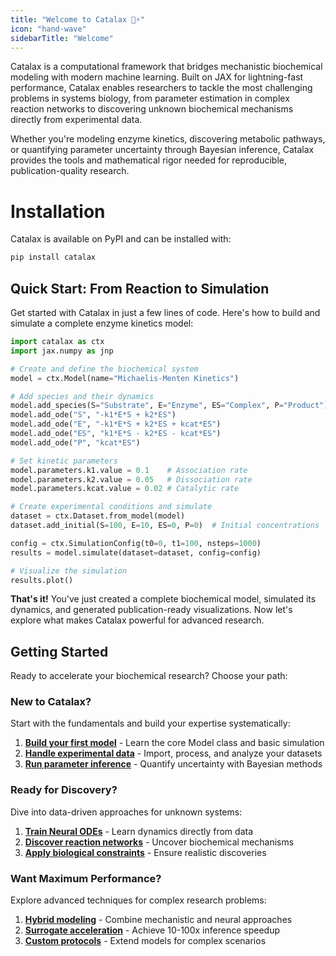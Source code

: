 ```yaml
---
title: "Welcome to Catalax 🧬⚡"
icon: "hand-wave"
sidebarTitle: "Welcome"
---
```


Catalax is a computational framework that bridges mechanistic biochemical modeling with modern machine learning. Built on JAX for lightning-fast performance, Catalax enables researchers to tackle the most challenging problems in systems biology, from parameter estimation in complex reaction networks to discovering unknown biochemical mechanisms directly from experimental data.

Whether you're modeling enzyme kinetics, discovering metabolic pathways, or quantifying parameter uncertainty through Bayesian inference, Catalax provides the tools and mathematical rigor needed for reproducible, publication-quality research.

# Installation

Catalax is available on PyPI and can be installed with:

```bash
pip install catalax
```

## Quick Start: From Reaction to Simulation

Get started with Catalax in just a few lines of code. Here's how to build and simulate a complete enzyme kinetics model:

```python
import catalax as ctx
import jax.numpy as jnp

# Create and define the biochemical system
model = ctx.Model(name="Michaelis-Menten Kinetics")

# Add species and their dynamics
model.add_species(S="Substrate", E="Enzyme", ES="Complex", P="Product")
model.add_ode("S", "-k1*E*S + k2*ES")
model.add_ode("E", "-k1*E*S + k2*ES + kcat*ES") 
model.add_ode("ES", "k1*E*S - k2*ES - kcat*ES")
model.add_ode("P", "kcat*ES")

# Set kinetic parameters
model.parameters.k1.value = 0.1    # Association rate
model.parameters.k2.value = 0.05   # Dissociation rate  
model.parameters.kcat.value = 0.02 # Catalytic rate

# Create experimental conditions and simulate
dataset = ctx.Dataset.from_model(model)
dataset.add_initial(S=100, E=10, ES=0, P=0)  # Initial concentrations

config = ctx.SimulationConfig(t0=0, t1=100, nsteps=1000)
results = model.simulate(dataset=dataset, config=config)

# Visualize the simulation
results.plot()
```

**That's it!** You've just created a complete biochemical model, simulated its dynamics, and generated publication-ready visualizations. Now let's explore what makes Catalax powerful for advanced research.

## Getting Started

Ready to accelerate your biochemical research? Choose your path:

### New to Catalax?
Start with the fundamentals and build your expertise systematically:

1. **[Build your first model](/docs/usage/model-class)** - Learn the core Model class and basic simulation
2. **[Handle experimental data](/docs/usage/data-management)** - Import, process, and analyze your datasets  
3. **[Run parameter inference](/docs/usage/mcmc-basic)** - Quantify uncertainty with Bayesian methods

### Ready for Discovery?
Dive into data-driven approaches for unknown systems:

1. **[Train Neural ODEs](/docs/usage/neural-ode)** - Learn dynamics directly from data
2. **[Discover reaction networks](/docs/usage/reactflow-ode)** - Uncover biochemical mechanisms
3. **[Apply biological constraints](/docs/usage/regularization)** - Ensure realistic discoveries

### Want Maximum Performance?  
Explore advanced techniques for complex research problems:

1. **[Hybrid modeling](/docs/usage/universal-ode)** - Combine mechanistic and neural approaches
2. **[Surrogate acceleration](/docs/usage/surrogate-hmc)** - Achieve 10-100x inference speedup
3. **[Custom protocols](/docs/usage/pre-post-models)** - Extend models for complex scenarios
